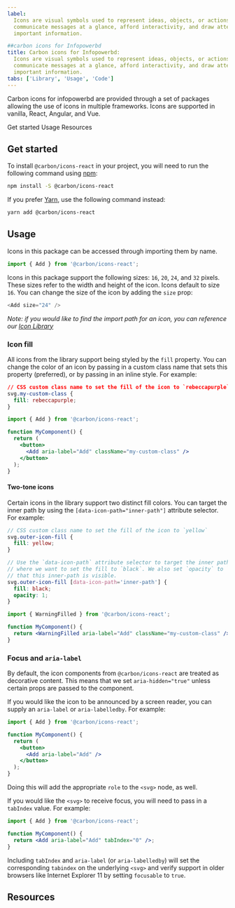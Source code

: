 ```yaml
---
label:
  Icons are visual symbols used to represent ideas, objects, or actions. They
  communicate messages at a glance, afford interactivity, and draw attention to
  important information.

##carbon icons for Infopowerbd
title: Carbon icons for Infopowerbd:
  Icons are visual symbols used to represent ideas, objects, or actions. They
  communicate messages at a glance, afford interactivity, and draw attention to
  important information.
tabs: ['Library', 'Usage', 'Code']
---
```


<PageDescription>

Carbon icons for infopowerbd are provided through a set of packages allowing the use of icons in
multiple frameworks. Icons are supported in vanilla, React, Angular, and Vue.

</PageDescription>

<AnchorLinks>

<AnchorLink>Get started</AnchorLink>
<AnchorLink>Usage</AnchorLink>
<AnchorLink>Resources</AnchorLink>

</AnchorLinks>

## Get started

To install `@carbon/icons-react` in your project, you will need to run the
following command using [npm](https://www.npmjs.com/):

```bash
npm install -S @carbon/icons-react
```

If you prefer [Yarn](https://yarnpkg.com/en/), use the following command
instead:

```bash
yarn add @carbon/icons-react
```

## Usage

Icons in this package can be accessed through importing them by name.

```jsx
import { Add } from '@carbon/icons-react';
```

Icons in this package support the following sizes: `16`, `20`, `24`, and `32`
pixels. These sizes refer to the width and height of the icon. Icons default to
size `16`. You can change the size of the icon by adding the `size` prop:

```js
<Add size="24" />
```

_Note: if you would like to find the import path for an icon, you can reference
our [Icon Library](https://www.carbondesignsystem.com/guidelines/icons/library)_

### Icon fill

All icons from the library support being styled by the `fill` property. You can
change the color of an icon by passing in a custom class name that sets this
property (preferred), or by passing in an inline style. For example:

```css
// CSS custom class name to set the fill of the icon to `rebeccapurple`
svg.my-custom-class {
  fill: rebeccapurple;
}
```

```jsx
import { Add } from '@carbon/icons-react';

function MyComponent() {
  return (
    <button>
      <Add aria-label="Add" className="my-custom-class" />
    </button>
  );
}
```

#### Two-tone icons

Certain icons in the library support two distinct fill colors. You can target
the inner path by using the `[data-icon-path="inner-path"]` attribute selector.
For example:

```scss
// CSS custom class name to set the fill of the icon to `yellow`
svg.outer-icon-fill {
  fill: yellow;
}

// Use the `data-icon-path` attribute selector to target the inner path
// where we want to set the fill to `black`. We also set `opacity` to `1` so
// that this inner-path is visible.
svg.outer-icon-fill [data-icon-path='inner-path'] {
  fill: black;
  opacity: 1;
}
```

```jsx
import { WarningFilled } from '@carbon/icons-react';

function MyComponent() {
  return <WarningFilled aria-label="Add" className="my-custom-class" />;
}
```

### Focus and `aria-label`

By default, the icon components from `@carbon/icons-react` are treated as
decorative content. This means that we set `aria-hidden="true"` unless certain
props are passed to the component.

If you would like the icon to be announced by a screen reader, you can supply an
`aria-label` or `aria-labelledby`. For example:

```jsx
import { Add } from '@carbon/icons-react';

function MyComponent() {
  return (
    <button>
      <Add aria-label="Add" />
    </button>
  );
}
```

Doing this will add the appropriate `role` to the `<svg>` node, as well.

If you would like the `<svg>` to receive focus, you will need to pass in a
`tabIndex` value. For example:

```jsx
import { Add } from '@carbon/icons-react';

function MyComponent() {
  return <Add aria-label="Add" tabIndex="0" />;
}
```

Including `tabIndex` and `aria-label` (or `aria-labelledby`) will set the
corresponding `tabindex` on the underlying `<svg>` and verify support in older
browsers like Internet Explorer 11 by setting `focusable` to `true`.

## Resources

<Row className="resource-card-group">
  <Column colMd={4} colLg={4} noGutterSm>
    <ResourceCard
      subTitle="Carbon icons package"
      href="https://github.com/carbon-design-system/carbon/blob/v10/packages/icons"
    >

<MdxIcon name="bee" />

  </ResourceCard>
  </Column>
  <Column colMd={4} colLg={4} noGutterSm>
    <ResourceCard
      subTitle="Icon package for infopower"
      href="https://github.com/carbon-design-system/carbon/blob/v10/packages/icons"
    >

<MdxIcon name="bee" />

  </ResourceCard>
  </Column>
</Row>
